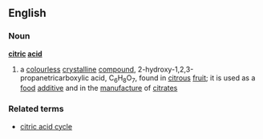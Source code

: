 ==English==
===Noun===
{{wikipedia}}
'''[[citric]] [[acid]]'''
#{{chemistry}} a [[colourless]] [[crystalline]] [[compound]], 2-hydroxy-1,2,3-propanetricarboxylic acid, C<sub>6</sub>H<sub>8</sub>O<sub>7</sub>, found in [[citrous]] [[fruit]]; it is used as a [[food]] [[additive]] and in the [[manufacture]] of [[citrate]]s

===Related terms===
*[[citric acid cycle]]
